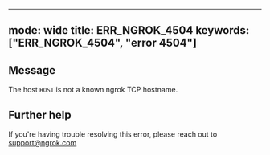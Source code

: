 
---
mode: wide
title: ERR_NGROK_4504
keywords: ["ERR_NGROK_4504", "error 4504"]
---

## Message
The host `HOST` is not a known ngrok TCP hostname.




## Further help
If you're having trouble resolving this error, please reach out to [support@ngrok.com](mailto:support@ngrok.com?subject=Help%20with%20ERR_NGROK_4504)

